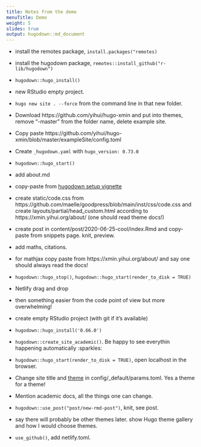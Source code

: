 ```yaml
---
title: Notes from the demo
menuTitle: Demo
weight: 5
slides: true
output: hugodown::md_document
---
```


- install the remotes package, `install.packages("remotes)`

- install the hugodown package, `remotes::install_github("r-lib/hugodown")`

- `hugodown::hugo_install()`

- new RStudio empty project.

- `hugo new site . --force` from the command line in that new folder.

- Download https://github.com/yihui/hugo-xmin and put into themes, remove "-master" from the folder name, delete example site.

- Copy paste https://github.com/yihui/hugo-xmin/blob/master/exampleSite/config.toml

- Create `_hugodown.yaml` with `hugo_version: 0.73.0`

- `hugodown::hugo_start()`

- add about.md

- copy-paste from [hugodown setup vignette](https://hugodown.r-lib.org/articles/config.html)

- create static/code.css from https://github.com/maelle/goodpress/blob/main/inst/css/code.css and create layouts/partial/head_custom.html according to https://xmin.yihui.org/about/ (one should read theme docs!)

- create post in content/post/2020-06-25-cool/index.Rmd and copy-paste from snippets page. knit, preview.

- add maths, citations.

- for mathjax copy paste from https://xmin.yihui.org/about/ and say one should always read the docs!

- `hugodown::hugo_stop()`, `hugodown::hugo_start(render_to_disk = TRUE)`

- Netlify drag and drop

- then something easier from the code point of view but more overwhelming!

- create empty RStudio project (with git if it's available)

- `hugodown::hugo_install('0.66.0')`

- `hugodown::create_site_academic()`. Be happy to see everythin happening automatically :sparkles:

- `hugodown::hugo_start(render_to_disk = TRUE)`, open localhost in the browser.

- Change site title and [theme](https://sourcethemes.com/academic/themes/) in config/_default/params.toml. Yes a theme for a theme!

- Mention academic docs, all the things one can change.

- `hugodown::use_post("post/new-rmd-post")`, knit, see post.

- say there will probably be other themes later. show Hugo theme gallery and how I would choose themes.

- `use_github()`, add netlify.toml.
